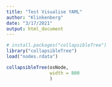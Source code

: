 ```yaml
---
title: "Test Visualise YAML"
author: "Klinkenberg"
date: "3/17/2021"
output: html_document
---
```


```r
# install.packages("collapsibleTree")
library("collapsibleTree")
load("nodes.rdata")

collapsibleTree(osNode,
                width = 800
                )
```
